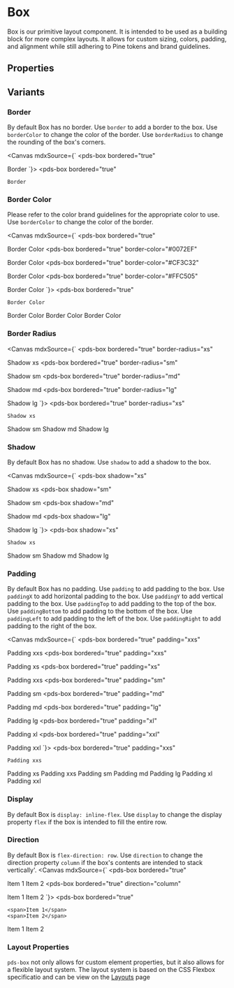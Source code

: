 
<Meta of={stories} />

# Box
Box is our primitive layout component. It is intended to be used as a building block for more complex layouts. It allows for custom sizing, colors, padding, and alignment while still adhering to Pine tokens and brand guidelines.

## Properties

<ArgTypes of={stories} />

## Variants

### Border
By default Box has no border. Use `border` to add a border to the box. Use `borderColor` to change the color of the border. Use `borderRadius` to change the rounding of the box's corners.

<Canvas mdxSource={`
<pds-box
  bordered="true"
>
  Border
</pds-box>
`}>
  <pds-box
    bordered="true"
  >
    Border
  </pds-box>
</Canvas>

### Border Color
Please refer to the color brand guidelines for the appropriate color to use. Use `borderColor` to change the color of the border.

<Canvas mdxSource={`
<pds-box
  bordered="true"
>
  Border Color
</pds-box>
<pds-box
  bordered="true"
  border-color="#0072EF"
>
  Border Color
</pds-box>
<pds-box
  bordered="true"
  border-color="#CF3C32"
>
  Border Color
</pds-box>
<pds-box
  bordered="true"
  border-color="#FFC505"
>
  Border Color
</pds-box>
`}>
  <pds-box
    bordered="true"
  >
    Border Color
  </pds-box>
  <pds-box
    bordered="true"
    border-color="#0072EF"
  >
    Border Color
  </pds-box>
  <pds-box
    bordered="true"
    border-color="#CF3C32"
  >
    Border Color
  </pds-box>
  <pds-box
    bordered="true"
    border-color="#FFC505"
  >
    Border Color
  </pds-box>
</Canvas>

### Border Radius
<Canvas mdxSource={`
<pds-box
  bordered="true"
  border-radius="xs"
>
  Shadow xs
</pds-box>
<pds-box
  bordered="true"
  border-radius="sm"
>
  Shadow sm
</pds-box>
<pds-box
  bordered="true"
  border-radius="md"
>
  Shadow md
</pds-box>
<pds-box
  bordered="true"
  border-radius="lg"
>
  Shadow lg
</pds-box>
`}>
  <pds-box
    bordered="true"
    border-radius="xs"
  >
    Shadow xs
  </pds-box>
  <pds-box
    bordered="true"
    border-radius="sm"
  >
    Shadow sm
  </pds-box>
  <pds-box
    bordered="true"
    border-radius="md"
  >
    Shadow md
  </pds-box>
  <pds-box
    bordered="true"
    border-radius="lg"
  >
    Shadow lg
  </pds-box>
</Canvas>

### Shadow
By default Box has no shadow. Use `shadow` to add a shadow to the box. 

<Canvas mdxSource={`
<pds-box
  shadow="xs"
>
  Shadow xs
</pds-box>
<pds-box
  shadow="sm"
>
  Shadow sm
</pds-box>
<pds-box
  shadow="md"
>
  Shadow md
</pds-box>
<pds-box
  shadow="lg"
>
  Shadow lg
</pds-box>
`}>
  <pds-box
    shadow="xs"
  >
    Shadow xs
  </pds-box>
  <pds-box
    shadow="sm"
  >
    Shadow sm
  </pds-box>
  <pds-box
    shadow="md"
  >
    Shadow md
  </pds-box>
  <pds-box
    shadow="lg"
  >
    Shadow lg
  </pds-box>
</Canvas>

### Padding
By default Box has no padding. Use `padding` to add padding to the box. Use `paddingX` to add horizontal padding to the box. Use `paddingY` to add vertical padding to the box. Use `paddingTop` to add padding to the top of the box. Use `paddingBottom` to add padding to the bottom of the box. Use `paddingLeft` to add padding to the left of the box. Use `paddingRight` to add padding to the right of the box.

<Canvas mdxSource={`
<pds-box
  bordered="true"
  padding="xxs"
>
  Padding xxs
</pds-box>
<pds-box
  bordered="true"
  padding="xxs"
>
  Padding xs
</pds-box>
<pds-box
  bordered="true"
  padding="xs"
>
  Padding xxs
</pds-box>
<pds-box
  bordered="true"
  padding="sm"
>
  Padding sm
</pds-box>
<pds-box
  bordered="true"
  padding="md"
>
  Padding md
</pds-box>
<pds-box
  bordered="true"
  padding="lg"
>
  Padding lg
</pds-box>
<pds-box
  bordered="true"
  padding="xl"
>
  Padding xl
</pds-box>
<pds-box
  bordered="true"
  padding="xxl"
>
  Padding xxl
</pds-box>
`}>
  <pds-box
    bordered="true"
    padding="xxs"
  >
    Padding xxs
  </pds-box>
  <pds-box
    bordered="true"
    padding="xxs"
  >
    Padding xs
  </pds-box>
  <pds-box
    bordered="true"
    padding="xs"
  >
    Padding xxs
  </pds-box>
  <pds-box
    bordered="true"
    padding="sm"
  >
    Padding sm
  </pds-box>
  <pds-box
    bordered="true"
    padding="md"
  >
    Padding md
  </pds-box>
  <pds-box
    bordered="true"
    padding="lg"
  >
    Padding lg
  </pds-box>
  <pds-box
    bordered="true"
    padding="xl"
  >
    Padding xl
  </pds-box>
  <pds-box
    bordered="true"
    padding="xxl"
  >
    Padding xxl
  </pds-box>
</Canvas>

### Display
By default Box is `display: inline-flex`. Use `display` to change the display property `flex` if the box is intended to fill the entire row.

### Direction
By default Box is `flex-direction: row`. Use `direction` to change the direction property `column` if the box's contents are intended to stack vertically'.
<Canvas mdxSource={`
<pds-box
  bordered="true"
>
  <span>Item 1</span>
  <span>Item 2</span>
</pds-box>
<pds-box
  bordered="true"
  direction="column"
>
  <span>Item 1</span>
  <span>Item 2</span>
</pds-box>
`}>
  <pds-box
    bordered="true"
  >
    <span>Item 1</span>
    <span>Item 2</span>
  </pds-box>
  <pds-box
    bordered="true"
    direction="column"
  >
    <span>Item 1</span>
    <span>Item 2</span>
  </pds-box>
</Canvas>


### Layout Properties
`pds-box` not only allows for custom element properties, but it also allows for a flexible layout system. The layout system is based on the CSS Flexbox specificatio and can be view on the [Layouts](/docs/foundations-layout--docs) page


